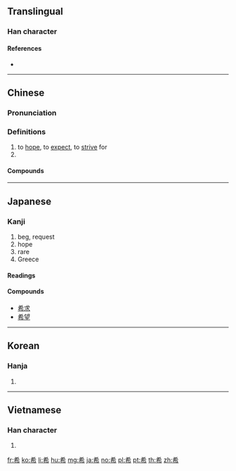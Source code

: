 {{also|稀}}
==Translingual==

===Han character===
{{Han char|rn=50|rad=巾|as=04|sn=7|four=40227|canj=KKLB|ids=⿱㐅布}}

====References====
* {{Han ref|kx=0329.180|dkj=08813|dj=0634.290|hdz=10731.190|uh=5E0C|ud=24076|bh=A7C6|bd=42950}}

----

==Chinese==
{{zh-forms}}

===Pronunciation===
{{zh-pron
|m=xī
|c=hei1
|h=pfs=hî
|mn=hi
|mn-t=hi1
|w=
|mc=y
|oc=y
|ma=
|cat=v,a
}}

===Definitions===
{{zh-hanzi}}

# to [[hope]], to [[expect]], to [[strive]] for
# {{zh-alt-form|稀|rare}}

====Compounds====
{{zh-der|希罕|希冀|希臘|希臘正教|希臘字母|希奇|希求|希少|希世|希世之珍|希圖|希望|希望工程|希有|希珍|一線希望|三希堂|不希罕|伯希和|先意希旨|克希荷夫|大音希聲|布希曼|希世之寶|希企|希伯來|希伯來人|希伯來書|希光|希力奧斯|希區考克|希古|希夷|希奇古怪|希希罕兒|希微|希斯亞德|希望小學|希爛|希爾頓|希特勒|希聖|希聲|希臘哲學|希臘建築|希臘戲劇|希臘教會|希臘神話|希臘群島|希行|希詫|希風|幾希|承風希旨|抗心希古|普希金|望風希指|朱希真|波希|波希戰爭|波希米亞}}

----

==Japanese==

===Kanji===
{{ja-kanji|grade=4|rs=巾04}}

# beg, request
# hope
# rare
# Greece {{qualifier|short for {{m|ja|希臘|tr=Girishia}}}}

====Readings====
{{ja-readings
|goon=[[け]] (ke) {{non-joyo-reading}}
|kanon=[[き]] (ki)
|kun=[[まれ]] (mare) {{non-joyo-reading}}, [[のぞみ]] (nozomi) {{non-joyo-reading}}, [[こいねがう|こいねが.う]] ([[希う]], koinega.u) {{non-joyo-reading}}
|nanori=[[のぞ]] (nozo), [[のぞみ]] (nozomi)
}}

====Compounds====
* [[希求]]
* [[希望]]

----

==Korean==

===Hanja===
{{ko-hanja|hangeul=희|rv=hui|mr=hŭi}}

# {{defn|lang=ko|sort=巾04}}

----

==Vietnamese==

===Han character===
{{vi-hantu|[[hơi]], [[he]], [[hê]], [[hy]], [[hây]], [[hi]], [[thu]]|rs=巾04}}

# {{defn|lang=vi|sort=巾04}}

[[fr:希]]
[[ko:希]]
[[li:希]]
[[hu:希]]
[[mg:希]]
[[ja:希]]
[[no:希]]
[[pl:希]]
[[pt:希]]
[[th:希]]
[[zh:希]]